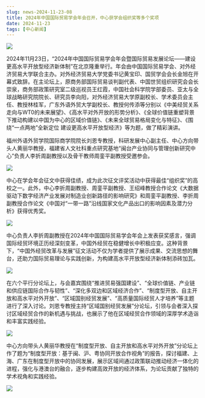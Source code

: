 ```yaml
---
slug: news-2024-11-23-08
title: 2024年中国国际贸易学会年会召开，中心获学会组织奖等多个奖项
date: 2024-11-23
tags: [中心新闻]
---
```


![](https://fjticmirc-news-img-1373554746.cos.ap-nanjing.myqcloud.com/news/2024-11-23-01.jpg)

<!-- 在此粘贴正文（可直接从 Word 粘贴，建议适当加小标题/加粗，并使用 /img/news/ 路径插图） -->

2024年11月23日，“2024年中国国际贸易学会年会暨国际贸易发展论坛——建设更高水平开放型经济新体制”在北京隆重举行。年会由中国国际贸易学会、对外经济贸易大学联合主办。对外经济贸易大学党委书记黄宝印、国贸学会会长金旭在开幕式致辞。在主论坛上，原商务部国际贸易谈判副代表、中国世贸组织研究会会长崇泉，商务部政策研究室二级巡视员王红霞，中国社会科学院学部委员、亚太与全球战略研究院院长、研究员李向阳，对外经济贸易大学原副校长、学术委员会主任、教授林桂军，广东外语外贸大学副校长、教授何传添等分别以《中美经贸关系走向与WT0的未来展望》、《高水平对外开放的形势分析》、《全球价值链重塑背景下推动构建以中国为中心的区域价值链》、《未来全球贸易格局变化与特征》、《围绕“一点两地”全新定位 建设更高水平开放型经济》等为题，做了精彩演讲。

福州外语外贸学院国际商学院院长刘恩专教授，科研发展中心副主任、中心方向带头人黄丽华教授，福建省人文社科重点研究基地“闽台产业协同与管理创新研究中心”负责人李折周副教授以及骨干教师周銮平副教授受邀参会。

![](https://fjticmirc-news-img-1373554746.cos.ap-nanjing.myqcloud.com/news/2024-11-23-02.jpg)

中心在学会年会征文中获得佳绩，成为此次征文评奖活动中获得最佳“组织奖”的高校之一。此外，中心李折周副教授、周銮平副教授、王绍峰教授合作论文《大数据驱动下数字经济产业发展对制造业创新路径的影响研究》和周銮平副教授、李折周副教授合作论文《中国对“一带一路”沿线国家文化产品出口的影响因素及潜力分析》获得优秀奖。

![](https://fjticmirc-news-img-1373554746.cos.ap-nanjing.myqcloud.com/news/2024-11-23-03.jpg)

中心负责人李折周副教授在2024年中国国际贸易学会年会上发表获奖感言，强调国际经贸环境正历经深刻变革，中国外经贸在稳健增长中积极应变。这种背景下，“中国外经贸改革与发展”征文活动不仅为学者提供了展示成果、交流思想的舞台，还助力国际贸易理论与实践创新，为构建高水平开放型经济新体制添砖加瓦。

![](https://fjticmirc-news-img-1373554746.cos.ap-nanjing.myqcloud.com/news/2024-11-23-04.jpg)

在六个平行分论坛上，与会嘉宾围绕“推进贸易强国建设”、“全球价值链、产业链和供应链国际合作与韧性”、“深化多双边和区域经济合作”、“制度型开放、自主开放和高水平对外开放”、“区域国别经贸发展”、“高质量国际经贸人才培养”等主题进行了深入讨论。刘恩专教授主持“区域国别经贸发展”分论坛，引领与会者深入探讨区域经贸合作的新机遇与挑战，也展示了他在区域经贸合作领域的深厚学术造诣和丰富实践经验。

![](https://fjticmirc-news-img-1373554746.cos.ap-nanjing.myqcloud.com/news/2024-11-23-05.jpg)

中心方向带头人黄丽华教授在“制度型开放、自主开放和高水平对外开放”分论坛上作了题为“制度型开放：基于闽、沪、粤协同开放合作视角”的报告，探讨福建、上海、广东在制度型开放中的协同发展，展示区域间通过政策联动推动经济一体化的进程，强化与港澳台的融合，逐步构建高效开放的经济体系，为论坛贡献了独特的学术视角和实践经验。

![](https://fjticmirc-news-img-1373554746.cos.ap-nanjing.myqcloud.com/news/2024-11-23-06.jpg)
